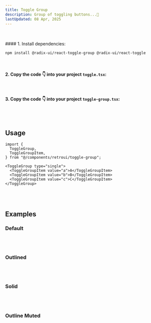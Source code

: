 ```yaml
---
title: Toggle Group
description: Group of toggling buttons...🤙
lastUpdated: 08 Apr, 2025
---
```


<ComponentShowcase name="toggle-group-style-default" />
<br />
<br />

<ComponentInstall>
  <ComponentInstall.Cli npmCommand="npx shadcn@latest add 'https://retroui.dev/r/toggle-group.json'" />
  <ComponentInstall.Manual>
#### 1. Install dependencies:

```sh
npm install @radix-ui/react-toggle-group @radix-ui/react-toggle
```

<br />

#### 2. Copy the code 👇 into your project `toggle.tsx`:

<ComponentSource name="toggle" />

<br />

#### 3. Copy the code 👇 into your project `toggle-group.tsx`:

<ComponentSource name="toggle-group" />
    </ComponentInstall.Manual>

</ComponentInstall>

<br />
<br />

## Usage

```tsx
import {
  ToggleGroup,
  ToggleGroupItem,
} from "@/components/retroui/toggle-group";
```

```tsx
<ToggleGroup type="single">
  <ToggleGroupItem value="a">A</ToggleGroupItem>
  <ToggleGroupItem value="b">B</ToggleGroupItem>
  <ToggleGroupItem value="c">C</ToggleGroupItem>
</ToggleGroup>
```

<br />
<br />

## Examples

### Default

<ComponentShowcase name="toggle-group-style-default" />
<br />
<br />

### Outlined

<ComponentShowcase name="toggle-group-style-outlined" />
<br />
<br />

### Solid

<ComponentShowcase name="toggle-group-style-solid" />
<br />
<br />

### Outline Muted

<ComponentShowcase name="toggle-group-style-outline-muted" />
